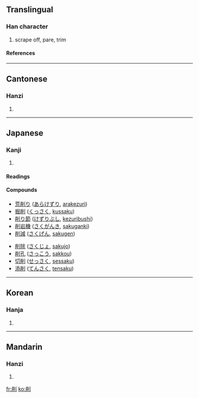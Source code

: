 ==Translingual==
===Han character===
{{Han char|rad=刀|as=07|sn=9|four=9220<sub>0</sub>|canj=火月中弓 (FBLN)}}
# scrape off, pare, trim
====References====
{{Han ref|kx=0140.050|dkj=02000|dj=0317.110|hdz=10341.020|uh=524A|ud=21066|bh=AB64|bd=43876}}
----
==Cantonese==
===Hanzi===
{{yue-hanzi|jyut=|y=seuk3}}
# {{defn|Cantonese}}
----
==Japanese==
===Kanji===
{{ja-kanji|grade=|rs=刀07}}
# {{defn|Japanese}}
====Readings====
{{ja-readings|on=[[さく]] (saku), [[しょう]] (shō)|kun=[[けずる]] (kezuru)}}
====Compounds====
{{top2}}
* [[荒削り]] ([[あらけずり]], [[arakezuri]])
* [[掘削]] ([[くっさく]], [[kussaku]])
* [[削り節]] ([[けずりぶし]], [[kezuribushi]])
* [[削岩機]] ([[さくがんき]], [[sakuganki]])
* [[削減]] ([[さくげん]], [[sakugen]])
{{mid2}}
* [[削除]] ([[さくじょ]], [[sakujo]])
* [[削孔]] ([[さっこう]], [[sakkou]])
* [[切削]] ([[せっさく]], [[sessaku]])
* [[添削]] ([[てんさく]], [[tensaku]])
{{bottom}}
----

==Korean==
===Hanja===
{{ko-hanja|hangeul=삭|rv=sak|mr=sak}}
# {{defn|Korean}}
----
==Mandarin==
===Hanzi===
{{cmn-hanzi|pin=[[xuē]] (xue1)|wg=hsüeh<sup>1</sup>}}
# {{defn|Mandarin}}

[[fr:削]]
[[ko:削]]